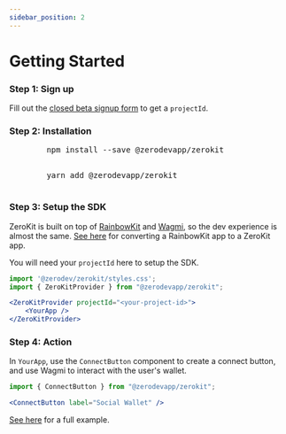 ```yaml
---
sidebar_position: 2
---
```


# Getting Started

### Step 1: Sign up
Fill out the [closed beta signup form](https://docs.google.com/forms/d/e/1FAIpQLSfip6bMIYvd2Z5LDr3IRt-kCEc6x38TybcDe6gk_TRKvT-fMw/viewform) to get a `projectId`.


### Step 2: Installation
<Tabs>
  <TabItem value="npm" label="npm" default>
    <pre>
        <codeblock>npm install --save @zerodevapp/zerokit</codeblock>
    </pre>
  </TabItem>
  <TabItem value="yarn" label="yarn">
    <pre>
        <codeblock>yarn add @zerodevapp/zerokit</codeblock>
    </pre>
  </TabItem>
</Tabs>

### Step 3: Setup the SDK

ZeroKit is built on top of [RainbowKit](https://www.rainbowkit.com/docs/introduction) and [Wagmi](https://wagmi.sh/), so the dev experience is almost the same.  [See here](/rainbow-kit) for converting a RainbowKit app to a ZeroKit app.

You will need your `projectId` here to setup the SDK.

```jsx
import '@zerodev/zerokit/styles.css';
import { ZeroKitProvider } from "@zerodevapp/zerokit";
```
```jsx
<ZeroKitProvider projectId="<your-project-id>">
    <YourApp />
</ZeroKitProvider>
```

### Step 4: Action

In `YourApp`, use the `ConnectButton` component to create a connect button, and use Wagmi to interact with the user's wallet.

```jsx
import { ConnectButton } from "@zerodevapp/zerokit";
```
```jsx live
<ConnectButton label="Social Wallet" />
```

[See here](/examples/sponsored-mint) for a full example.